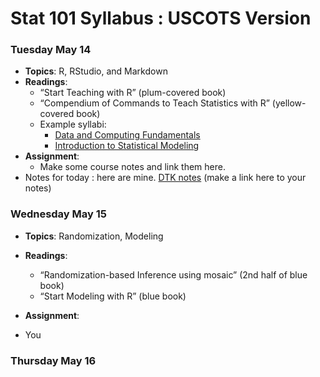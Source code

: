 Stat 101 Syllabus : USCOTS Version
=================

### Tuesday May 14

* **Topics**: R, RStudio, and Markdown
* **Readings**:
   * "Start Teaching with R" (plum-covered book)
   * "Compendium of Commands to Teach Statistics with R" (yellow-covered book)
   * Example syllabi: 
       * [Data and Computing Fundamentals](http://htmlpreview.github.io/?https://github.com/dtkaplan/DataAndComputingFundamentals/blob/master/Spring2013/syllabus2013.html)
       * [Introduction to Statistical Modeling](http://rpubs.com/dtkaplan/1279)
* **Assignment**:
   * Make some course notes and link them here.
* Notes for today : here are mine.  [DTK notes](http://rpubs.com/dtkaplan/6118) (make a link here to your notes)

### Wednesday May 15

* **Topics**: Randomization, Modeling
* **Readings**:
    * "Randomization-based Inference using mosaic" (2nd half of blue book)
    * "Start Modeling with R" (blue book)
* **Assignment**:

* You

### Thursday May 16

